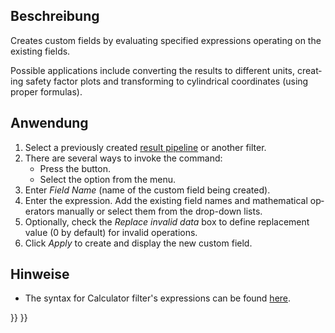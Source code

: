 <languages/>

<div lang="en" dir="ltr" class="mw-content-ltr">
{{Docnav
|[[FEM_PostFilterDataAtPoint|Data at Point Clip Filter]]
|[[FEM_PostCreateFunctionPlane|Plane]]
|[[FEM_Workbench|FEM]]
|IconL=FEM_PostFilterDataAtPoint.svg
|IconR=FEM_PostCreateFunctionPlane.svg
|IconC=Workbench_FEM.svg
}}
</div>

<div lang="en" dir="ltr" class="mw-content-ltr">
{{GuiCommand
|Name=FEM PostFilterCalculator
|MenuLocation=Results → Calculator Filter
|Workbenches=[[FEM_Workbench|FEM]]
|Version=1.1
|SeeAlso=[[FEM_PostPipelineFromResult|FEM Result pipeline]], [[FEM_tutorial|FEM tutorial]]
}}
</div>

<span id="Description"></span>
==Beschreibung==

<div lang="en" dir="ltr" class="mw-content-ltr">
Creates custom fields by evaluating specified expressions operating on the existing fields.
</div>

<div lang="en" dir="ltr" class="mw-content-ltr">
Possible applications include converting the results to different units, creating safety factor plots and transforming to cylindrical coordinates (using proper formulas).
</div>

<span id="Usage"></span>
==Anwendung==

<div lang="en" dir="ltr" class="mw-content-ltr">
# Select a previously created [[FEM_PostPipelineFromResult|result pipeline]] or another filter.
# There are several ways to invoke the command:
#* Press the {{Button|[[Image:FEM_PostFilterCalculator.svg|16px]] [[FEM_PostFilterCalculator|Calculator Filter]]}} button.
#* Select the {{MenuCommand|Results → [[Image:FEM_PostFilterCalculator.svg|16px]] Calculator Filter}} option from the menu.
# Enter ''Field Name'' (name of the custom field being created).
# Enter the expression. Add the existing field names and mathematical operators manually or select them from the drop-down lists.
# Optionally, check the ''Replace invalid data'' box to define replacement value (0 by default) for invalid operations.
# Click ''Apply'' to create and display the new custom field.
</div>

<span id="Notes"></span>
==Hinweise==

<div lang="en" dir="ltr" class="mw-content-ltr">
* The syntax for Calculator filter's expressions can be found [https://www.paraview.org/paraview-docs/nightly/python/paraview.simple.Calculator.html here].
</div>


<div lang="en" dir="ltr" class="mw-content-ltr">
{{Docnav
|[[FEM_PostFilterDataAtPoint|Data at Point Clip Filter]]
|[[FEM_PostCreateFunctionPlane|Plane]]
|[[FEM_Workbench|FEM]]
|IconL=FEM_PostFilterDataAtPoint.svg
|IconR=FEM_PostCreateFunctionPlane.svg
|IconC=Workbench_FEM.svg
}}
</div>

{{FEM_Tools_navi{{#translation:}}}}
{{Userdocnavi{{#translation:}}}}